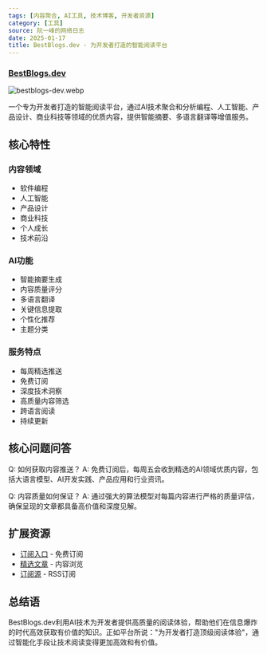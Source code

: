 ```yaml
---
tags: [内容聚合, AI工具, 技术博客, 开发者资源]
category: [工具]
source: 阮一峰的网络日志
date: 2025-01-17
title: BestBlogs.dev - 为开发者打造的智能阅读平台
---
```


### [BestBlogs.dev](https://www.bestblogs.dev/)

![bestblogs-dev.webp](https://img.mengpeng.tech/i/2025/01/17/6789eb653887b.webp)

一个专为开发者打造的智能阅读平台，通过AI技术聚合和分析编程、人工智能、产品设计、商业科技等领域的优质内容，提供智能摘要、多语言翻译等增值服务。

## 核心特性

### 内容领域
- 软件编程
- 人工智能
- 产品设计
- 商业科技
- 个人成长
- 技术前沿

### AI功能
- 智能摘要生成
- 内容质量评分
- 多语言翻译
- 关键信息提取
- 个性化推荐
- 主题分类

### 服务特点
- 每周精选推送
- 免费订阅
- 深度技术洞察
- 高质量内容筛选
- 跨语言阅读
- 持续更新

## 核心问题问答

Q: 如何获取内容推送？
A: 免费订阅后，每周五会收到精选的AI领域优质内容，包括大语言模型、AI开发实践、产品应用和行业资讯。

Q: 内容质量如何保证？
A: 通过强大的算法模型对每篇内容进行严格的质量评估，确保呈现的文章都具备高价值和深度见解。

## 扩展资源

- [订阅入口](https://www.bestblogs.dev/) - 免费订阅
- [精选文章](https://www.bestblogs.dev/) - 内容浏览
- [订阅源](https://www.bestblogs.dev/) - RSS订阅

## 总结语

BestBlogs.dev利用AI技术为开发者提供高质量的阅读体验，帮助他们在信息爆炸的时代高效获取有价值的知识。正如平台所说："为开发者打造顶级阅读体验"，通过智能化手段让技术阅读变得更加高效和有价值。 